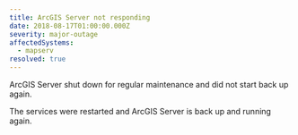 ```yaml
---
title: ArcGIS Server not responding
date: 2018-08-17T01:00:00.000Z
severity: major-outage
affectedSystems:
  - mapserv
resolved: true
---
```



ArcGIS Server shut down for regular maintenance and did not start back up again.

<Update date="2018-08-17T06:58:00.000Z">
  The services were restarted and ArcGIS Server is back up and running again.
</Update>
